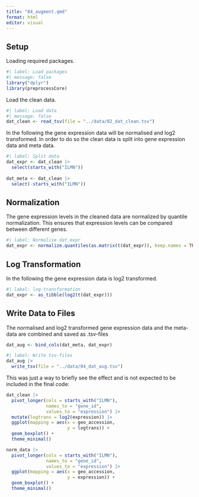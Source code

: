 ```yaml
---
title: "04_augment.qmd"
format: html
editor: visual
---
```


## Setup

Loading required packages.

```r
#| label: Load packages
#| message: false
library("dplyr")
library(preprocessCore)
```

Load the clean data.

```r
#| label: Load data
#| message: false
dat_clean <- read_tsv(file = "../data/02_dat_clean.tsv")
```

In the following the gene expression data will be normalised and log2 transformed. In order to do so the clean data is split into gene expression data and meta data.
```r
#| label: Split data
dat_expr <- dat_clean |> 
  select(starts_with("ILMN")) 
  
dat_meta <- dat_clean |> 
  select(-starts_with("ILMN"))
```


## Normalization

The gene expression levels in the cleaned data are normalized by quantile normalization. This ensures that expression levels can be compared between different genes.

```r
#| label: Normalise dat_expr
dat_expr <- normalize.quantiles(as.matrix(t(dat_expr)), keep.names = TRUE)
```


## Log Transformation

In the following the gene expression data is log2 transformed.

```r
#| label: log-transformation
dat_expr <- as_tibble(log2(t(dat_expr)))
```

## Write Data to Files

The normalised and log2 transformed gene expression data and the meta-data are combined and saved as .tsv-files

```r
dat_aug <- bind_cols(dat_meta, dat_expr)
```

```r
#| label: Write tsv-files
dat_aug |> 
  write_tsv(file = "../data/04_dat_aug.tsv")

```


This was just a way to briefly see the effect and is not expected to be included in the final code:
```r
dat_clean |> 
  pivot_longer(cols = starts_with("ILMN"),
               names_to = "gene_id",
               values_to = "expression") |> 
  mutate(logtrans = log2(expression)) |> 
  ggplot(mapping = aes(x = geo_accession,
                       y = logtrans)) +
  geom_boxplot() +
  theme_minimal()
```

```r
norm_data |> 
  pivot_longer(cols = starts_with("ILMN"),
               names_to = "gene_id",
               values_to = "expression") |> 
  ggplot(mapping = aes(x = geo_accession,
                       y = expression)) +
  geom_boxplot() +
  theme_minimal()
```


